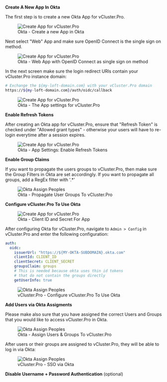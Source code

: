 
<Flow id="sso-okta">
<Step>

**Create A New App In Okta**

The first step is to create a new Okta App for vCluster.Pro.

<figure class="frame">
  <img
    src="/pro/docs/media/v1/ui/auth/create-app-okta.png"
    alt="Create App for vCluster.Pro"
  />
  <figcaption>Okta - Create a new App in Okta</figcaption>
</figure>

Next select "Web" App and make sure OpenID Connect is the single sign on method.

<figure class="frame">
  <img
    src="/pro/docs/media/v1/ui/auth/okta-select-web.png"
    alt="Create App for vCluster.Pro"
  />
  <figcaption>
    Okta - Web App with OpenID Connect as single sign on method
  </figcaption>
</figure>

In the next screen make sure the login redirect URIs contain your vCluster.Pro instance domain:

```bash
# Exchange the ${my-loft-domain.com} with your vCluster.Pro domain
https://${my-loft-domain.com}/auth/oidc/callback
```

<figure class="frame">
  <img src="/pro/docs/media/v1/ui/auth/okta-app-settings.png" alt="Create App for vCluster.Pro" />
  <figcaption>Okta - The App settings for vCluster.Pro</figcaption>
</figure>
</Step>

<Step>

**Enable Refresh Tokens**

After creating an Okta app for vCluster.Pro, ensure that "Refresh Token" is checked under "Allowed grant types" - otherwise your users will have to re-login everytime after a session expires.

<figure class="frame">
  <img
    src="/pro/docs/media/v1/ui/auth/okta-refresh-token.png"
    alt="Create App for vCluster.Pro"
  />
  <figcaption>Okta - App Settings: Enable Refresh Tokens</figcaption>
</figure>

</Step>
<Step>

**Enable Group Claims**

If you want to propagate the users groups to vCluster.Pro, then make sure the Group Filters in Okta are set accordingly. If you want to propagate all groups, add a RegEx filter with '.\*'

<figure class="frame">
  <img
    src="/pro/docs/media/v1/ui/auth/okta-group-filter.png"
    alt="Okta Assign Peoples"
  />
  <figcaption>Okta - Propagate User Groups To vCluster.Pro</figcaption>
</figure>

</Step>
<Step>

**Configure vCluster.Pro To Use Okta**

<figure class="frame">
  <img
    src="/pro/docs/media/v1/ui/auth/okta-client-secret.png"
    alt="Create App for vCluster.Pro"
  />
  <figcaption>Okta - Client ID and Secret For App</figcaption>
</figure>

After configuring Okta for vCluster.Pro, navigate to `Admin > Config` in vCluster.Pro and enter the following configuration:

```yaml
auth:
  oidc:
    issuerUrl: "https://${MY-OKTA-SUBDOMAIN}.okta.com"
    clientId: CLIENT_ID
    clientSecret: CLIENT_SECRET
    groupsClaim: groups
    # This is needed because okta uses thin id tokens
    # that do not contain the groups directly
    getUserInfo: true
```

<figure class="frame">
  <img
    src="/pro/docs/media/v1/ui/auth/okta-loft-config.png"
    alt="Okta Assign Peoples"
  />
  <figcaption>vCluster.Pro - Configure vCluster.Pro To Use Okta</figcaption>
</figure>

</Step>
<Step>

**Add Users via Okta Assigments**

Please make also sure that you have assigned the correct Users and Groups that you would like to access vCluster.Pro in Okta.

<figure class="frame">
  <img
    src="/pro/docs/media/v1/ui/auth/okta-assign-people.png"
    alt="Okta Assign Peoples"
  />
  <figcaption>Okta - Assign Users &amp; Groups To vCluster.Pro</figcaption>
</figure>

After users or their groups are assigned to vCluster.Pro, they will be able to log in via Okta:

<figure class="frame">
  <img src="/pro/docs/media/v1/ui/auth/okta-loft-login.png" alt="Okta Assign Peoples" />
  <figcaption>vCluster.Pro - SSO via Okta</figcaption>
</figure>
</Step>

<Step>

**Disable Username + Password Authentication** (optional)

<DisablePasswordAuthPartial/>
</Step>
</Flow>
